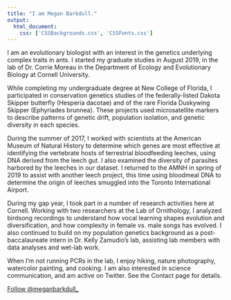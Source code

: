 ```yaml
---
title: "I am Megan Barkdull."
output: 
  html_document:
    css: ['CSSBackgrounds.css', 'CSSFonts.css']
---
```


<script>
   $(document).ready(function() {
     $head = $('#header');
     $head.prepend('<img src=\"websitesidebar.png\" style=\"float: right;width: 150px;\"/>')
   });
</script>

I am an evolutionary biologist with an interest in the genetics underlying complex traits in ants. I started my graduate studies in August 2019, in the lab of Dr. Corrie Moreau in the Department of Ecology and Evolutionary Biology at Cornell University. 


While completing my undergraduate degree at New College of Florida, I participated in conservation genetics studies of the federally-listed Dakota Skipper butterfly (Hesperia dacotae) and of the rare Florida Duskywing Skipper (Ephyriades brunnea). These projects used microsatellite markers to describe patterns of genetic drift, population isolation, and genetic diversity in each species. 


During the summer of 2017, I worked with scientists at the American Museum of Natural History to determine which genes are most effective at identifying the vertebrate hosts of terrestrial bloodfeeding leeches, using DNA derived from the leech gut. I also examined the diversity of parasites harbored by the leeches in our dataset. I returned to the AMNH in spring of 2019 to assist with another leech project, this time using bloodmeal DNA to determine the origin of leeches smuggled into the Toronto International Airport. 


During my gap year, I took part in a number of research activities here at Cornell. Working with two researchers at the Lab of Ornithology, I analyzed birdsong recordings to understand how vocal learning shapes evolution and diversification, and how complexity in female vs. male songs has evolved. I also continued to build on my population genetics background as a post-baccalaureate intern in Dr. Kelly Zamudio’s lab, assisting  lab members with data analyses and wet-lab work. 


When I’m not running PCRs in the lab, I enjoy hiking, nature photography, watercolor painting, and cooking. I am also interested in science communication, and am active on Twitter. See the Contact page for details.  

<a href="https://twitter.com/meganbarkdull_?ref_src=twsrc%5Etfw" class="twitter-follow-button" data-show-count="false">Follow @meganbarkdull_</a><script async src="https://platform.twitter.com/widgets.js" charset="utf-8"></script>
